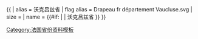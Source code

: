 {{ {{{1<noinclude>|country showdata</noinclude>}}}
| alias = 沃克吕兹省
| flag alias = Drapeau fr département Vaucluse.svg
| size = {{{size|}}}
| name = {{#if: {{{name|}}} | {{{name|}}} | 沃克吕兹省 }}
}}<noinclude>
[[Category:法国省份资料模板]]
</noinclude>